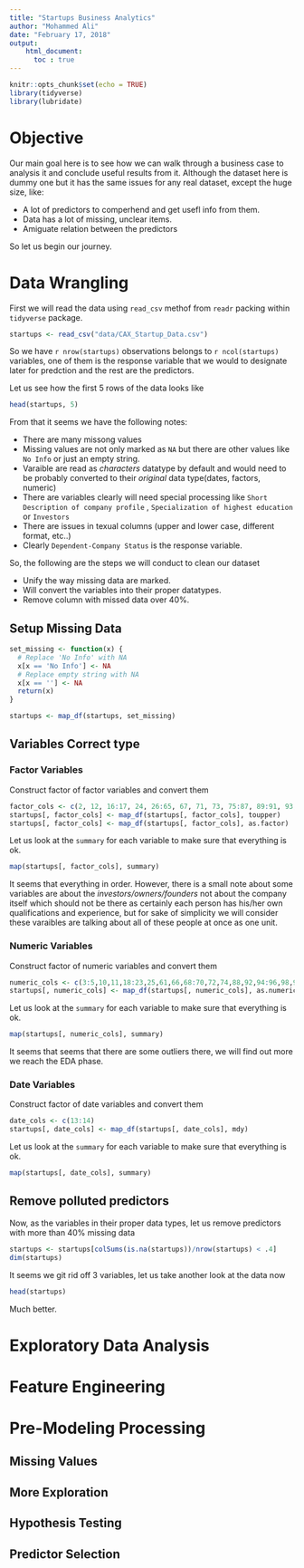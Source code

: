 ```yaml
---
title: "Startups Business Analytics"
author: "Mohammed Ali"
date: "February 17, 2018"
output:
    html_document:
      toc : true
---
```


```r
knitr::opts_chunk$set(echo = TRUE)
library(tidyverse)
library(lubridate)
```

# Objective
Our main goal here is to see how we can walk through a business case to analysis it and conclude useful results from it. Although the dataset here is dummy one but it has the same issues for any real dataset, except the huge size, like:

* A lot of predictors to comperhend and get usefl info from them.
* Data has a lot of missing, unclear items.
* Amiguate relation between the predictors

So let us begin our journey.

# Data Wrangling
First we will read the data using `read_csv` methof from `readr` packing within `tidyverse` package.

```r
startups <- read_csv("data/CAX_Startup_Data.csv")
```
So we have `r nrow(startups)` observations belongs to `r ncol(startups)` variables, one of them is the response variable that we would to designate later for predction and the rest are the predictors.

Let us see how the first 5 rows of the data looks like
```r
head(startups, 5)
```

From that it seems we have the following notes:

* There are many missong values 
* Missing values are not only marked as `NA` but there are other values like `No Info` or just an empty string.
* Varaible are read as _characters_ datatype by default and would need to be probably converted to their _original_ data type(dates, factors, numeric)
* There are variables clearly will need special processing like `Short Description of company profile` , `Specialization of highest education` or `
Investors`
* There are issues in texual columns (upper and lower case, different format, etc..)
* Clearly `Dependent-Company Status` is the response variable.

So, the following are the steps we will conduct to clean our dataset

* Unify the way missing data are marked.
* Will convert the variables into their proper datatypes.
* Remove column with missed data over 40%.

## Setup Missing Data
```r
set_missing <- function(x) {
  # Replace 'No Info' with NA
  x[x == 'No Info'] <- NA
  # Replace empty string with NA
  x[x == ''] <- NA
  return(x)
}

startups <- map_df(startups, set_missing)
```

## Variables Correct type
### Factor Variables

Construct factor of factor variables and convert them

```r
factor_cols <- c(2, 12, 16:17, 24, 26:65, 67, 71, 73, 75:87, 89:91, 93, 97, 100:101)
startups[, factor_cols] <- map_df(startups[, factor_cols], toupper)
startups[, factor_cols] <- map_df(startups[, factor_cols], as.factor)
```

Let us look at the `summary` for each variable to make sure that everything is ok.
```r
map(startups[, factor_cols], summary)
```

It seems that everything in order. However, there is a small note about some variables are about the *investors/owners/founders* not about the company itself which should not be there as certainly each person has his/her own qualifications and experience, but for sake of simplicity we will consider these varaibles are talking about all of these people at once as one unit.

### Numeric Variables
Construct factor of numeric variables and convert them

```r
numeric_cols <- c(3:5,10,11,18:23,25,61,66,68:70,72,74,88,92,94:96,98,99,102:116)
startups[, numeric_cols] <- map_df(startups[, numeric_cols], as.numeric)
```

Let us look at the `summary` for each variable to make sure that everything is ok.
```r
map(startups[, numeric_cols], summary)
```

It seems that seems that there are some outliers there, we will find out more we reach the EDA phase.

### Date Variables
Construct factor of date variables and convert them

```r
date_cols <- c(13:14)
startups[, date_cols] <- map_df(startups[, date_cols], mdy)
```

Let us look at the `summary` for each variable to make sure that everything is ok.
```r
map(startups[, date_cols], summary)
```

## Remove polluted predictors
Now, as the variables in their proper data types, let us remove predictors with more than 40% missing data

```r
startups <- startups[colSums(is.na(startups))/nrow(startups) < .4]
dim(startups)
```
It seems we git rid off 3 variables, let us take another look at the data now
```r
head(startups)
```

Much better.

# Exploratory Data Analysis

# Feature Engineering

# Pre-Modeling Processing
## Missing Values

## More Exploration

## Hypothesis Testing

## Predictor Selection
